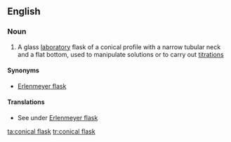 ==English==
{{wikipedia}}

===Noun===
{{en-noun|sg=[[conical]] [[flask]]}}

#{{context|chemistry}} A glass [[laboratory]] flask of a conical profile with a narrow tubular neck and a flat bottom, used to manipulate solutions or to carry out [[titration]]s

====Synonyms====
*[[Erlenmeyer flask]]

====Translations====
*See under [[Erlenmeyer flask]]

[[ta:conical flask]]
[[tr:conical flask]]